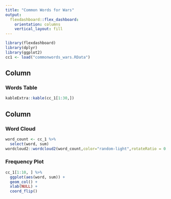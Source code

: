 ```yaml
---
title: "Common Words for Wars"
output: 
  flexdashboard::flex_dashboard:
    orientation: columns
    vertical_layout: fill
---
```


```r
library(flexdashboard)
library(dplyr)
library(ggplot2)
cc1 <- load("commonwords_wars.RData")
```

Column {data-width=500}
-----------------------------------------------------------------------

### Words Table

```r
kableExtra::kable(cc_1[1:30,])
```

Column {data-width=350}
-----------------------------------------------------------------------

### Word Cloud

```r
word_count <- cc_1 %>%
  select(word, sum)
wordcloud2::wordcloud2(word_count,color="random-light",rotateRatio = 0.3)
```

### Frequency Plot

```r
cc_1[1:10, ] %>%
  ggplot(aes(word, sum)) +
  geom_col() +
  xlab(NULL) +
  coord_flip()
```

